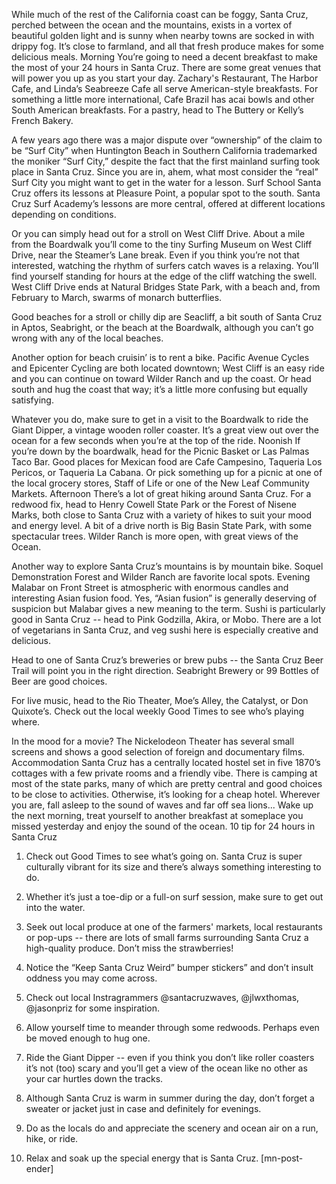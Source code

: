 While much of the rest of the California coast can be foggy, Santa Cruz, perched between the ocean and the mountains, exists in a vortex of beautiful golden light and is sunny when nearby towns are socked in with drippy fog. It’s close to farmland, and all that fresh produce makes for some delicious meals.
Morning
You’re going to need a decent breakfast to make the most of your 24 hours in Santa Cruz. There are some great venues that will power you up as you start your day. Zachary's Restaurant, The Harbor Cafe, and Linda’s Seabreeze Cafe all serve American-style breakfasts. For something a little more international, Cafe Brazil has acai bowls and other South American breakfasts. For a pastry, head to The Buttery or Kelly’s French Bakery.

A few years ago there was a major dispute over “ownership” of the claim to be “Surf City” when Huntington Beach in Southern California trademarked the moniker “Surf City,” despite the fact that the first mainland surfing took place in Santa Cruz. Since you are in, ahem, what most consider the “real” Surf City you might want to get in the water for a lesson. Surf School Santa Cruz offers its lessons at Pleasure Point, a popular spot to the south. Santa Cruz Surf Academy’s lessons are more central, offered at different locations depending on conditions.

Or you can simply head out for a stroll on West Cliff Drive. About a mile from the Boardwalk you’ll come to the tiny Surfing Museum on West Cliff Drive, near the Steamer’s Lane break. Even if you think you’re not that interested, watching the rhythm of surfers catch waves is a relaxing. You’ll find yourself standing for hours at the edge of the cliff watching the swell. West Cliff Drive ends at Natural Bridges State Park, with a beach and, from February to March, swarms of monarch butterflies.

Good beaches for a stroll or chilly dip are Seacliff, a bit south of Santa Cruz in Aptos, Seabright, or the beach at the Boardwalk, although you can’t go wrong with any of the local beaches.

Another option for beach cruisin’ is to rent a bike. Pacific Avenue Cycles and Epicenter Cycling are both located downtown; West Cliff is an easy ride and you can continue on toward Wilder Ranch and up the coast. Or head south and hug the coast that way; it’s a little more confusing but equally satisfying.

Whatever you do, make sure to get in a visit to the Boardwalk to ride the Giant Dipper, a vintage wooden roller coaster. It’s a great view out over the ocean for a few seconds when you’re at the top of the ride.
Noonish
If you’re down by the boardwalk, head for the Picnic Basket or Las Palmas Taco Bar. Good places for Mexican food are Cafe Campesino, Taqueria Los Pericos, or Taqueria La Cabana. Or pick something up for a picnic at one of the local grocery stores, Staff of Life or one of the New Leaf Community Markets.
Afternoon
There’s a lot of great hiking around Santa Cruz. For a redwood fix, head to Henry Cowell State Park or the Forest of Nisene Marks, both close to Santa Cruz with a variety of hikes to suit your mood and energy level. A bit of a drive north is Big Basin State Park, with some spectacular trees. Wilder Ranch is more open, with great views of the Ocean.

Another way to explore Santa Cruz’s mountains is by mountain bike. Soquel Demonstration Forest and Wilder Ranch are favorite local spots.
Evening
Malabar on Front Street is atmospheric with enormous candles and interesting Asian fusion food. Yes, “Asian fusion” is generally deserving of suspicion but Malabar gives a new meaning to the term. Sushi is particularly good in Santa Cruz -- head to Pink Godzilla, Akira, or Mobo. There are a lot of vegetarians in Santa Cruz, and veg sushi here is especially creative and delicious.

Head to one of Santa Cruz’s breweries or brew pubs -- the Santa Cruz Beer Trail will point you in the right direction. Seabright Brewery or 99 Bottles of Beer are good choices.

For live music, head to the Rio Theater, Moe’s Alley, the Catalyst, or Don Quixote’s. Check out the local weekly Good Times to see who’s playing where.

In the mood for a movie? The Nickelodeon Theater has several small screens and shows a good selection of foreign and documentary films.
Accommodation
Santa Cruz has a centrally located hostel set in five 1870’s cottages with a few private rooms and a friendly vibe. There is camping at most of the state parks, many of which are pretty central and good choices to be close to activities. Otherwise, it’s looking for a cheap hotel. Wherever you are, fall asleep to the sound of waves and far off sea lions... Wake up the next morning, treat yourself to another breakfast at someplace you missed yesterday and enjoy the sound of the ocean.
10 tip for 24 hours in Santa Cruz
1. Check out Good Times to see what’s going on. Santa Cruz is super culturally vibrant for its size and there’s always something interesting to do.

2. Whether it’s just a toe-dip or a full-on surf session, make sure to get out into the water.

3. Seek out local produce at one of the farmers' markets, local restaurants or pop-ups -- there are lots of small farms surrounding Santa Cruz a high-quality produce. Don’t miss the strawberries!

4. Notice the “Keep Santa Cruz Weird” bumper stickers” and don’t insult oddness you may come across.

5. Check out local Instragrammers @santacruzwaves, @jlwxthomas, @jasonpriz for some inspiration.

6. Allow yourself time to meander through some redwoods. Perhaps even be moved enough to hug one.

7. Ride the Giant Dipper -- even if you think you don’t like roller coasters it’s not (too) scary and you’ll get a view of the ocean like no other as your car hurtles down the tracks.

8. Although Santa Cruz is warm in summer during the day, don’t forget a sweater or jacket just in case and definitely for evenings.

9. Do as the locals do and appreciate the scenery and ocean air on a run, hike, or ride.

10. Relax and soak up the special energy that is Santa Cruz. [mn-post-ender]